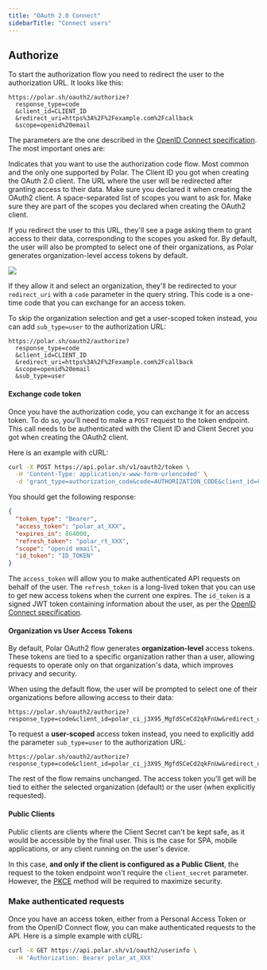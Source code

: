 ```yaml
---
title: "OAuth 2.0 Connect"
sidebarTitle: "Connect users"
---
```


## Authorize

To start the authorization flow you need to redirect the user to the authorization URL. It looks like this:

```
https://polar.sh/oauth2/authorize?
  response_type=code
  &client_id=CLIENT_ID
  &redirect_uri=https%3A%2F%2Fexample.com%2Fcallback
  &scope=openid%20email
```

The parameters are the one described in the [OpenID Connect specification](https://openid.net/specs/openid-connect-core-1_0.html#AuthRequest). The most important ones are:

<ParamField path="response_type=code" type="string" required>
  Indicates that you want to use the authorization code flow. Most common and
  the only one supported by Polar.
</ParamField>

<ParamField path="client_id" type="string" required>
  The Client ID you got when creating the OAuth 2.0 client.
</ParamField>

<ParamField path="redirect_uri" type="string" required>
  The URL where the user will be redirected after granting access to their data.
  Make sure you declared it when creating the OAuth2 client.
</ParamField>

<ParamField path="scope" type="string" required>
  A space-separated list of scopes you want to ask for. Make sure they are part
  of the scopes you declared when creating the OAuth2 client.
</ParamField>

If you redirect the user to this URL, they'll see a page asking them to grant access to their data, corresponding to the scopes you asked for. By default, the user will also be prompted to select one of their organizations, as Polar generates organization-level access tokens by default.

<img src="/assets/integrate/oauth2/connect.png" />

If they allow it and select an organization, they'll be redirected to your `redirect_uri` with a `code` parameter in the query string. This code is a one-time code that you can exchange for an access token.

To skip the organization selection and get a user-scoped token instead, you can add `sub_type=user` to the authorization URL:

```
https://polar.sh/oauth2/authorize?
  response_type=code
  &client_id=CLIENT_ID
  &redirect_uri=https%3A%2F%2Fexample.com%2Fcallback
  &scope=openid%20email
  &sub_type=user
```

#### Exchange code token

Once you have the authorization code, you can exchange it for an access token. To do so, you'll need to make a `POST` request to the token endpoint. This call needs to be authenticated with the Client ID and Client Secret you got when creating the OAuth2 client.

Here is an example with cURL:

```bash
curl -X POST https://api.polar.sh/v1/oauth2/token \
  -H 'Content-Type: application/x-www-form-urlencoded' \
  -d 'grant_type=authorization_code&code=AUTHORIZATION_CODE&client_id=CLIENT_ID&client_secret=CLIENT_SECRET&redirect_uri=https://example.com/callback'
```

You should get the following response:

```json
{
  "token_type": "Bearer",
  "access_token": "polar_at_XXX",
  "expires_in": 864000,
  "refresh_token": "polar_rt_XXX",
  "scope": "openid email",
  "id_token": "ID_TOKEN"
}
```

The `access_token` will allow you to make authenticated API requests on behalf of the user. The `refresh_token` is a long-lived token that you can use to get new access tokens when the current one expires. The `id_token` is a signed JWT token containing information about the user, as per the [OpenID Connect specification](https://openid.net/specs/openid-connect-core-1_0.html#IDToken).

#### Organization vs User Access Tokens

By default, Polar OAuth2 flow generates **organization-level** access tokens. These tokens are tied to a specific organization rather than a user, allowing requests to operate only on that organization's data, which improves privacy and security.

When using the default flow, the user will be prompted to select one of their organizations before allowing access to their data:

```
https://polar.sh/oauth2/authorize?response_type=code&client_id=polar_ci_j3X95_MgfdSCeCd2qkFnUw&redirect_uri=https%3A%2F%2Fexample.com%2Fcallback&scope=openid%20email
```

To request a **user-scoped** access token instead, you need to explicitly add the parameter `sub_type=user` to the authorization URL:

```
https://polar.sh/oauth2/authorize?response_type=code&client_id=polar_ci_j3X95_MgfdSCeCd2qkFnUw&redirect_uri=https%3A%2F%2Fexample.com%2Fcallback&scope=openid%20email&sub_type=user
```

The rest of the flow remains unchanged. The access token you'll get will be tied to either the selected organization (default) or the user (when explicitly requested).

#### Public Clients

Public clients are clients where the Client Secret can't be kept safe, as it would be accessible by the final user. This is the case for SPA, mobile applications, or any client running on the user's device.

In this case, **and only if the client is configured as a Public Client**, the request to the token endpoint won't require the `client_secret` parameter. However, the [PKCE](https://oauth.net/2/pkce/) method will be required to maximize security.

### Make authenticated requests

Once you have an access token, either from a Personal Access Token or from the OpenID Connect flow, you can make authenticated requests to the API. Here is a simple example with cURL:

```bash
curl -X GET https://api.polar.sh/v1/oauth2/userinfo \
  -H 'Authorization: Bearer polar_at_XXX'
```

